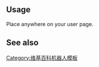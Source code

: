 {{Documentation subpage}}
<!-- Categories and interwikis go at the bottom of this page. -->

== Usage ==
Place {{tl|BAG topicon}} anywhere on your user page.

== See also ==
{{top icon templates}}

<includeonly>
<!-- Categories and interwikis go here: -->
[[Category:维基百科机器人模板]]
</includeonly>
